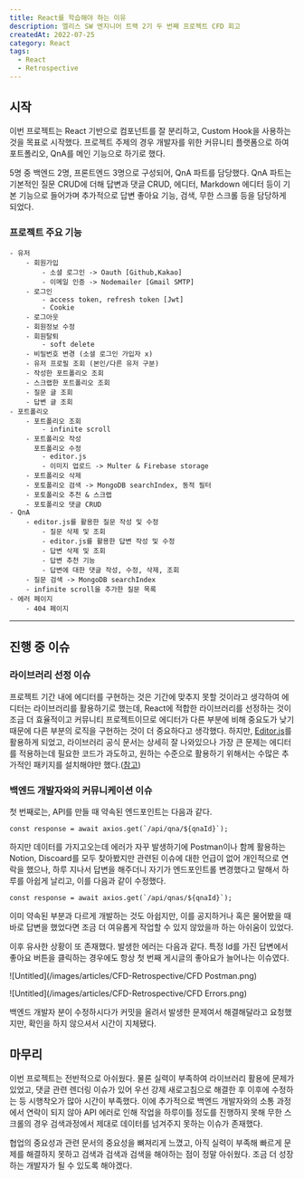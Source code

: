 ---
title: React를 학습해야 하는 이유
description: 엘리스 SW 엔지니어 트랙 2기 두 번째 프로젝트 CFD 회고
createdAt: 2022-07-25
category: React
tags:
  - React
  - Retrospective
---

## 시작

이번 프로젝트는 React 기반으로 컴포넌트를 잘 분리하고, Custom Hook을 사용하는 것을 목표로 시작했다. 프로젝트 주제의 경우 개발자를 위한 커뮤니티 플랫폼으로 하여 포트폴리오, QnA를 메인 기능으로 하기로 했다.

5명 중 백엔드 2명, 프론트엔드 3명으로 구성되어, QnA 파트를 담당했다. QnA 파트는 기본적인 질문 CRUD에 더해 답변과 댓글 CRUD, 에디터, Markdown 에디터 등이 기본 기능으로 들어가며 추가적으로 답변 좋아요 기능, 검색, 무한 스크롤 등을 담당하게 되었다.

### 프로젝트 주요 기능

```
- 유저
    - 회원가입
        - 소셜 로그인 -> Oauth [Github,Kakao]
        - 이메일 인증 -> Nodemailer [Gmail SMTP]
    - 로그인
        - access token, refresh token [Jwt]
        - Cookie
    - 로그아웃
    - 회원정보 수정
    - 회원탈퇴
        - soft delete
    - 비밀번호 변경 (소셜 로그인 가입자 x)
    - 유저 프로필 조회 (본인/다른 유저 구분)
    - 작성한 포트폴리오 조회
    - 스크랩한 포트폴리오 조회
    - 질문 글 조회
    - 답변 글 조회
- 포트폴리오
    - 포트폴리오 조회
        - infinite scroll
    - 포트폴리오 작성
      포트폴리오 수정
        - editor.js
        - 이미지 업로드 -> Multer & Firebase storage
    - 포트폴리오 삭제
    - 포토폴리오 검색 -> MongoDB searchIndex, 동적 필터
    - 포토폴리오 추천 & 스크랩
    - 포토폴리오 댓글 CRUD
- QnA
    - editor.js를 활용한 질문 작성 및 수정
		- 질문 삭제 및 조회
		- editor.js를 활용한 답변 작성 및 수정
		- 답변 삭제 및 조회
		- 답변 추천 기능
		- 답변에 대한 댓글 작성, 수정, 삭제, 조회
    - 질문 검색 -> MongoDB searchIndex
    - infinite scroll을 추가한 질문 목록
- 에러 페이지
    - 404 페이지
```

---

## 진행 중 이슈

### 라이브러리 선정 이슈

프로젝트 기간 내에 에디터를 구현하는 것은 기간에 맞추지 못할 것이라고 생각하여 에디터는 라이브러리를 활용하기로 했는데, React에 적합한 라이브러리를 선정하는 것이 조금 더 효율적이고 커뮤니티 프로젝트이므로 에디터가 다른 부분에 비해 중요도가 낮기 때문에 다른 부분의 로직을 구현하는 것이 더 중요하다고 생각했다. 하지만, [Editor.js](https://editorjs.io/base-concepts)를 활용하게 되었고, 라이브러리 공식 문서는 상세히 잘 나와있으나 가장 큰 문제는 에디터를 적용하는데 필요한 코드가 과도하고, 원하는 수준으로 활용하기 위해서는 수많은 추가적인 패키지를 설치해야만 했다.([참고](https://www.shucoll.com/blog/developing-a-modern-blogging-application-with-nextjs-and-editorjs))

### 백엔드 개발자와의 커뮤니케이션 이슈

첫 번째로는, API를 만들 때 약속된 엔드포인트는 다음과 같다.

```tsx
const response = await axios.get(`/api/qna/${qnaId}`);
```

하지만 데이터를 가지고오는데 에러가 자꾸 발생하기에 Postman이나 함께 활용하는 Notion, Discoard를 모두 찾아봤지만 관련된 이슈에 대한 언급이 없어 개인적으로 연락을 했으나, 하루 지나서 답변을 해주더니 자기가 엔드포인트롤 변경했다고 말해서 하루를 아쉽게 날리고, 이를 다음과 같이 수정했다.

```tsx
const response = await axios.get(`/api/qnas/${qnaId}`);
```

이미 약속된 부분과 다르게 개발하는 것도 아쉽지만, 이를 공지하거나 혹은 물어봤을 때 바로 답변을 했었다면 조금 더 여유롭게 작업할 수 있지 않았을까 하는 아쉬움이 있었다.

이후 유사한 상황이 또 존재했다. 발생한 에러는 다음과 같다. 특정 Id를 가진 답변에서 좋아요 버튼을 클릭하는 경우에도 항상 첫 번째 게시글의 좋아요가 늘어나는 이슈였다.

![Untitled](/images/articles/CFD-Retrospective/CFD Postman.png)

![Untitled](/images/articles/CFD-Retrospective/CFD Errors.png)

백엔드 개발자 분이 수정하시다가 커밋을 올려서 발생한 문제여서 해결해달라고 요청했지만, 확인을 하지 않으셔서 시간이 지체됐다.

## 마무리

이번 프로젝트는 전반적으로 아쉬웠다. 물론 실력이 부족하여 라이브러리 활용에 문제가 있었고, 댓글 관련 렌더링 이슈가 있어 우선 강제 새로고침으로 해결한 후 이후에 수정하는 등 시행착오가 많아 시간이 부족했다. 이에 추가적으로 백엔드 개발자와의 소통 과정에서 연락이 되지 않아 API 에러로 인해 작업을 하루이틀 정도를 진행하지 못해 무한 스크롤의 경우 검색과정에서 제대로 데이터를 넘겨주지 못하는 이슈가 존재했다.

협업의 중요성과 관련 문서의 중요성을 뼈져리게 느꼈고, 아직 실력이 부족해 빠르게 문제를 해결하지 못하고 검색과 검색과 검색을 해야하는 점이 정말 아쉬웠다. 조금 더 성장하는 개발자가 될 수 있도록 해야겠다.
